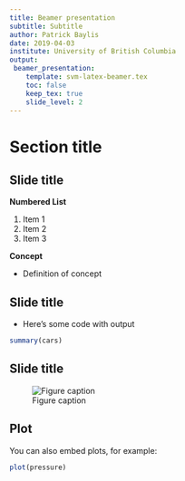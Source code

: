 ```yaml
---
title: Beamer presentation
subtitle: Subtitle
author: Patrick Baylis
date: 2019-04-03
institute: University of British Columbia
output:
 beamer_presentation:
    template: svm-latex-beamer.tex
    toc: false
    keep_tex: true
    slide_level: 2
---
```


# Section title

## Slide title

__Numbered List__

1. Item 1
2. Item 2
3. Item 3

**Concept**

- Definition of concept

## Slide title

- Here's some code with output

```r
summary(cars)
```

## Slide title

![Figure caption](logo.png)

## Plot

You can also embed plots, for example:

```r
plot(pressure)
```